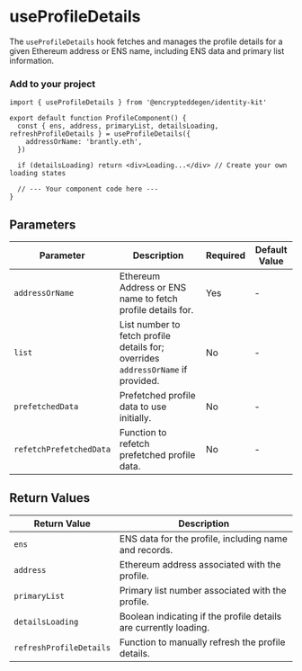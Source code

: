 
# useProfileDetails

The `useProfileDetails` hook fetches and manages the profile details for a given Ethereum address or ENS name, including ENS data and primary list information.

### Add to your project

```tsx copy
import { useProfileDetails } from '@encrypteddegen/identity-kit'

export default function ProfileComponent() {
  const { ens, address, primaryList, detailsLoading, refreshProfileDetails } = useProfileDetails({
    addressOrName: 'brantly.eth',
  })

  if (detailsLoading) return <div>Loading...</div> // Create your own loading states

  // --- Your component code here ---
}
```

## Parameters

| Parameter               | Description                                                                      | Required | Default Value |
| ----------------------- | -------------------------------------------------------------------------------- | -------- | ------------- |
| `addressOrName`         | Ethereum Address or ENS name to fetch profile details for.                       | Yes      | -             |
| `list`                  | List number to fetch profile details for; overrides `addressOrName` if provided. | No       | -             |
| `prefetchedData`        | Prefetched profile data to use initially.                                        | No       | -             |
| `refetchPrefetchedData` | Function to refetch prefetched profile data.                                     | No       | -             |

## Return Values

| Return Value            | Description                                                      |
| ----------------------- | ---------------------------------------------------------------- |
| `ens`                   | ENS data for the profile, including name and records.            |
| `address`               | Ethereum address associated with the profile.                    |
| `primaryList`           | Primary list number associated with the profile.                 |
| `detailsLoading`        | Boolean indicating if the profile details are currently loading. |
| `refreshProfileDetails` | Function to manually refresh the profile details.                |
